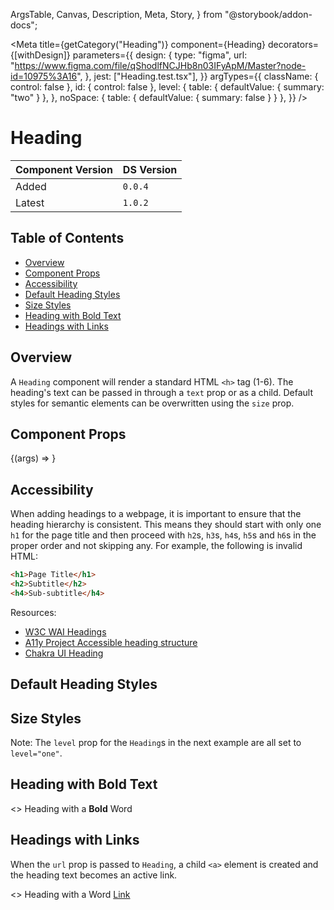   ArgsTable,
  Canvas,
  Description,
  Meta,
  Story,
} from "@storybook/addon-docs";


<Meta
  title={getCategory("Heading")}
  component={Heading}
  decorators={[withDesign]}
  parameters={{
    design: {
      type: "figma",
      url: "https://www.figma.com/file/qShodlfNCJHb8n03IFyApM/Master?node-id=10975%3A16",
    },
    jest: ["Heading.test.tsx"],
  }}
  argTypes={{
    className: { control: false },
    id: { control: false },
    level: {
      table: { defaultValue: { summary: "two" } },
    },
    noSpace: { table: { defaultValue: { summary: false } } },
  }}
/>

# Heading

| Component Version | DS Version |
| ----------------- | ---------- |
| Added             | `0.0.4`    |
| Latest            | `1.0.2`    |

## Table of Contents

- [Overview](#overview)
- [Component Props](#component-props)
- [Accessibility](#accessibility)
- [Default Heading Styles](#default-heading-styles)
- [Size Styles](#size-styles)
- [Heading with Bold Text](#heading-with-bold-text)
- [Headings with Links](#headings-with-links)

## Overview

<Description of={Heading} />

A `Heading` component will render a standard HTML `<h>` tag (1-6). The heading's
text can be passed in through a `text` prop or as a child. Default styles for
semantic elements can be overwritten using the `size` prop.

## Component Props

<Canvas withToolbar>
  <Story
    name="Heading with Controls"
    args={{
      className: undefined,
      id: "heading-id",
      level: "HeadingLevels.Two",
      noSpace: false,
      level: "two",
      size: undefined,
      text: "Default Heading",
      url: undefined,
      urlClass: undefined,
    }}
  >
    {(args) => <Heading {...args} />}
  </Story>
</Canvas>

<ArgsTable story="Heading with Controls" />

## Accessibility

When adding headings to a webpage, it is important to ensure that the heading
hierarchy is consistent. This means they should start with only one `h1` for the
page title and then proceed with `h2`s, `h3`s, `h4`s, `h5`s and `h6`s in the
proper order and not skipping any. For example, the following is invalid HTML:

```html
<h1>Page Title</h1>
<h2>Subtitle</h2>
<h4>Sub-subtitle</h4>
```

Resources:

- [W3C WAI Headings](https://www.w3.org/WAI/tutorials/page-structure/headings/)
- [A11y Project Accessible heading structure](https://www.a11yproject.com/posts/how-to-accessible-heading-structure/)
- [Chakra UI Heading](https://chakra-ui.com/docs/components/typography/heading)

## Default Heading Styles

<Canvas>
  <Story name="Default Heading Styles">
    <div>
      <Heading id="heading-one" level="one" text="<h1> Heading 1 - 'one'" />
      <Heading id="heading-two" level="two" text="<h2> Heading 2 - 'two'" />
      <Heading
        id="heading-three"
        level="three"
        text="<h3> Heading 3 - 'three'"
      />
      <Heading id="heading-four" level="four" text="<h4> Heading 4 - 'four'" />
      <Heading id="heading-five" level="five" text="<h5> Heading 5 - 'five'" />
      <Heading id="heading-six" level="six" text="<h6> Heading 6 - 'six'" />
    </div>
  </Story>
</Canvas>

## Size Styles

Note: The `level` prop for the `Heading`s in the next example are all set to
`level="one"`.

<Canvas>
  <Story name="Size Styles">
    <div>
      <Heading
        id="heading-primary"
        level="one"
        size="primary"
        text="<h1> 'primary'"
      />
      <Heading
        id="heading-secondary"
        level="one"
        size="secondary"
        text="<h1> 'secondary'"
      />
      <Heading
        id="heading-tertiary"
        level="one"
        size="tertiary"
        text="<h1> 'tertiary'"
      />
      <Heading
        id="heading-callout"
        level="one"
        size="callout"
        text="<h1> 'callout'"
      />
    </div>
  </Story>
</Canvas>

## Heading with Bold Text

<Canvas>
  <Story name="Heading with Bold Text">
    <Heading id="headingWithBold" level="one">
      <>
        Heading with a <b>Bold</b> Word
      </>
    </Heading>
  </Story>
</Canvas>

## Headings with Links

When the `url` prop is passed to `Heading`, a child `<a>` element is created and the heading text becomes an active link.

<Canvas>
  <Story name="Headings with Links">
    <Heading
      id="heading-with-link-url"
      level="two"
      text="Heading with URL Props"
      url="http://apple.com"
      urlClass="special-link"
    />
    <Heading id="heading-with-link-child">
      <>
        Heading with a Word <a href="#hello">Link</a>
      </>
    </Heading>
  </Story>
</Canvas>
